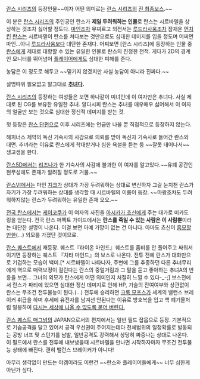 [[란스 시리즈]]의 등장인물~~이자 어떤 의미로는 [[란스 시리즈]]의 [[진 최종보스]].~~

이 분은 [[란스 시리즈]]의 주인공인 란스가 '''제일 두려워하는 인물'''로 란스는 시르바렐을 상상하는 것조차 싫어할 정도다. [[마인]]조차 무찌르고 외전서는 [[루드라사움]]조차 잠재운 [[먼치킨]] [[란스]]는 시르바렐이 란스를 쳐다보는 것만으로도 심대한 데미지를 입을 정도며 어쩌면 마인...아니 [[루드라사움]]보다 대단한 존재다. 어찌보면 [란스 시리즈]에 등장하는 인물 중 [[란스]]에게 제대로 대항할 수 있는 유일한 인물로 란스의 진정한 천적. 게다가 2D의 경계인 모니터를 뛰어넘어 [[플레이어]]에게도 심대한 피해를 준다.

농담은 이 정도로 해두고 ~~믿기지 않겠지만 사실 농담이 아니라 진짜다.~~

설명따위 필요없고 말그대로 '''[[추녀]]다.'''

[[란스 시리즈]]의 등장하는 여성들은 보면 하나같이 미녀인데 이 여자만은 추녀다. 사실 제대로 된 CG를 보유한 유일한 추녀. 알다시피 란스는 추녀를 매우매우 싫어해서 이 여자의 얼굴만 보는 것으로 심대한 정신적 데미지를 받는 것.

첫 등장은 [[란스 단편]]으로 이후 시리즈에는 언급만 나올 뿐 직접적으로 등장하지 않는다.

해피너스 제약의 독신 기숙사의 사감으로 의뢰를 받아 독신자 기숙사로 들어간 란스와 대면. 추녀라는 이유로 란스에게 학대받거나 심한 욕설을 듣는 둥 ~~잘못 태어나서~~ 생고생을 한다.

[[란스5D]]에서는 [[리즈나]]가 한 기숙사의 사감에 불과한 이 여자를 알고있다.~~유폐 공간인 현무성에도 존재가 알려질 정도로 거물.~~

[[란스Ⅵ]]에서는 마인 [[지크]]가 상대가 가장 두려워하는 상대로 변신하자 그걸 눈치챈 란스가 자기가 가장 두려워하는 상대를 생각할 때 시르바렐의 이름이 등장. ~~마왕조차도 두려워하지않는 란스가 두려워하는 유일한 존재 오오.~~

[[전국 란스]]에서는 [[케이코쿠]]가 이 여자의 사진을 [[아시카가 쵸신]]에게 주는 대가로 미카도 링을 얻는다. 전국 란스 퍼펙트 가이드에서는 '''란스를 죽일 수 있는 사람은 이 사람뿐'''이라는 대단한 설명이 나온다. 이걸 보면 아예 가망이 없는 건 아니다. 아마도 쵸신이 [[사랑|흠모]]할만한(…) 외모를 가졌단 것이므로.

[[란스 퀘스트]]에서 재등장. 퀘스트『라이온 마인드』퀘스트를 좀비를 안 풀어주고 싸워서 이기면 등장하는 퀘스트 『치타 마인드』의 보스로 나온다. 전투 전에 란스가 대화만으로 기겁하는 모습이 백미.[* 시르바렐이 나타나자, 주변에 그를 추종하던 다른 추녀무리에게 역으로 매력보정이 걸린다는 란스의 중얼거림과 그 말을 듣고 좋아하는 추녀A의 반응을 보면... 그녀의 외모가 란스에게 어떤 의미인지 처절히 느낄 수 있다-_-;] 보스전에서 란스가 파티에 있으면 심대한 정신 데미지로 인해 HP, 기술의 잔여여부와 상관없이 란스는 무조건 전투불능이 된다.(...) 전투에 승리하면 [[크룩 모프스]]가 세계의 밸런스 브레이커 취급을 하며 후세에 유전자를 남겨선 안된다는 이유로 방호복을 입고 핵 폐기물처럼 밀봉하여 [http://pds19.egloos.com/pds/201109/01/00/e0031500_4e5f244564378.jpg 다시는 세상에 나올 수 없도록 묻어 버린다.]

[[란스 퀘스트 매그넘]]의 JAPAN으로서의 편지에서는 일반 필드 잡몹으로 등장. 기본적으로 기습공격을 달고 있어서 공격 우선권이 주어지는데다 전체범위의 일정확률로 발동되는 공방 너프 및 스턴기를 남발, 일반공격도 강력해서 상당히 짜증나는 상대로 나온다. 이 필드에서 란스를 전투에 내보냈을때 시르바렐을 만나면 시작하자마자 무조건 전투불능 상태에 빠진다. 괜히 밸런스 브레이커가 아니다!

아무리 생각없이 만드는 야겜이라도 이런건 ~~란스와 플레이어들에게~~ 너무 심한게 아닌가 싶다. 
